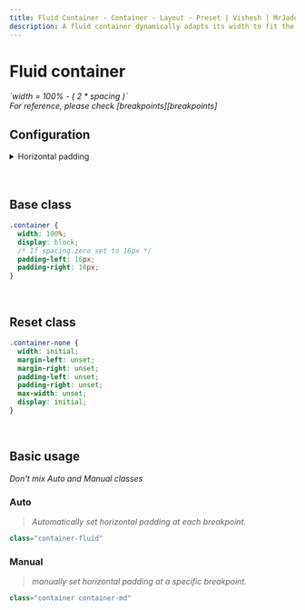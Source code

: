 ```yaml
---
title: Fluid Container - Container - Layout - Preset | Vishesh | MrJadeja
description: A fluid container dynamically adapts its width to fit the available space while simultaneously adjusting its padding at different breakpoints. This ensures that the container scales proportionally, maintains a flexible layout, and retains consistent spacing and alignment.
---
```



# Fluid container

<Callout type="info">
  <em>`width = 100% - ( 2 * spacing )`</em> <br />
  <em>For reference, please check [breakpoints][breakpoints]</em>
</Callout>

<br />

## Configuration

<details>
<summary>Horizontal padding</summary>

<Callout type="error">
  <em>Don't mix Auto and Manual classes</em>
</Callout>

<h4 class="no-nx">Auto</h4>

> `container-fluid`

| Breakpoint | \<375px     | ≥375px      | ≥640px      | ≥768px      | ≥1024px      | ≥1280        | ≥1440px      | ≥1920px      |
| :--------- | :---------- | :---------- | :---------- | :---------- | :----------- | :----------- | :----------- | :----------- |
| spacing    | 16          | 16          | 28          | 40          | 64           | 80           | 128          | 240          |
| width      | 100% - 32px | 100% - 32px | 100% - 56px | 100% - 80px | 100% - 128px | 100% - 160px | 100% - 256px | 100% - 480px |

<h4 class="no-nx">Manual</h4>

1\. Base class `container` <small>(mandatory)</small> <br/>
2\. padding class `container-x` <small>(where `x` is the breakpoint key)</small>

| Class          | Spacing | \<375px     | ≥375px      | ≥640px      | ≥768px      | ≥1024px      | ≥1280px      | ≥1440px      | ≥1920px      |
| :------------- | :------ | :---------- | :---------- | :---------- | :---------- | :----------- | :----------- | :----------- | :----------- |
| container      | 16      | 100% - 32px | 100% - 32px | 100% - 32px | 100% - 32px | 100% - 32px  | 100% - 32px  | 100% - 32px  | 100% - 32px  |
| container-xs   | 16      | 100%        | 100% - 32px | 100% - 56px | 100% - 80px | 100% - 128px | 100% - 160px | 100% - 256px | 100% - 480px |
| container-sm   | 28      | 100%        | 100%        | 100% - 56px | 100% - 80px | 100% - 128px | 100% - 160px | 100% - 256px | 100% - 480px |
| container-md   | 40      | 100%        | 100%        | 100%        | 100% - 80px | 100% - 128px | 100% - 160px | 100% - 256px | 100% - 480px |
| container-lg   | 64      | 100%        | 100%        | 100%        | 100%        | 100% - 128px | 100% - 160px | 100% - 256px | 100% - 480px |
| container-xl   | 80      | 100%        | 100%        | 100%        | 100%        | 100%         | 100% - 160px | 100% - 256px | 100% - 480px |
| container-mac  | 128     | 100%        | 100%        | 100%        | 100%        | 100%         | 100%         | 100% - 256px | 100% - 480px |
| container-maxw | 240     | 100%        | 100%        | 100%        | 100%        | 100%         | 100%         | 100%         | 100% - 480px |

</details>

<br />
<br />

## Base class

```css
.container {
  width: 100%;
  display: block;
  /* If spacing.zero set to 16px */
  padding-left: 16px;
  padding-right: 16px;
}
```

<br />

## Reset class

```css
.container-none {
  width: initial;
  margin-left: unset;
  margin-right: unset;
  padding-left: unset;
  padding-right: unset;
  max-width: unset;
  display: initial;
}
```

<br />

## Basic usage

<Callout type="error">
  <em>Don't mix Auto and Manual classes</em>
</Callout>

<h3 class="no-nx">Auto</h3>

> <em>Automatically set horizontal padding at each breakpoint.</em>

```js
class="container-fluid"
```

<h3 class="no-nx">Manual</h3>

> <em>manually set horizontal padding at a specific breakpoint.</em>

```js
class="container container-md"
```

[breakpoints]: /preset/layout/breakpoints "Breakpoints"
[specificity]: https://www.youtube.com/watch?v=c0kfcP_nD9E "CSS Specificity"
